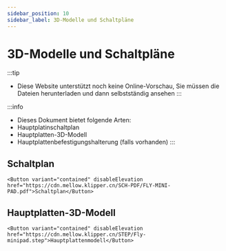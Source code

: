 ```yaml
---
sidebar_position: 10
sidebar_label: 3D-Modelle und Schaltpläne
---
```




# 3D-Modelle und Schaltpläne


:::tip
* Diese Website unterstützt noch keine Online-Vorschau, Sie müssen die Dateien herunterladen und dann selbstständig ansehen
:::

:::info
* Dieses Dokument bietet folgende Arten:
* Hauptplatinschaltplan
* Hauptplatten-3D-Modell
* Hauptplattenbefestigungshalterung (falls vorhanden)
:::

## Schaltplan

    <Button variant="contained" disableElevation href="https://cdn.mellow.klipper.cn/SCH-PDF/FLY-MINI-PAD.pdf">Schaltplan</Button>


## Hauptplatten-3D-Modell

    <Button variant="contained" disableElevation href="https://cdn.mellow.klipper.cn/STEP/Fly-minipad.step">Hauptplattenmodell</Button>

